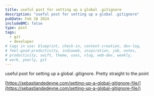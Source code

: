 ```yaml
---
title: useful post for setting up a global .gitignore
description: "useful post for setting up a global .gitignore"
pubDate: Feb 26 2024
includeBMC: false
type: post
tags:
  - git
  - developer
# tags in use: blueprint, check-in, content-creation, dev-log,
# feel-good-productivity, indieweb, inspiration, job, notes,
# productivity, swift, theme, uses, vlog, web-dev, weekly,
# work, yearly, git
---
```

useful post for setting up a global .gitignore. Pretty straight to the point

[https://sebastiandedeyne.com/setting-up-a-global-gitignore-file/](https://sebastiandedeyne.com/setting-up-a-global-gitignore-file/)